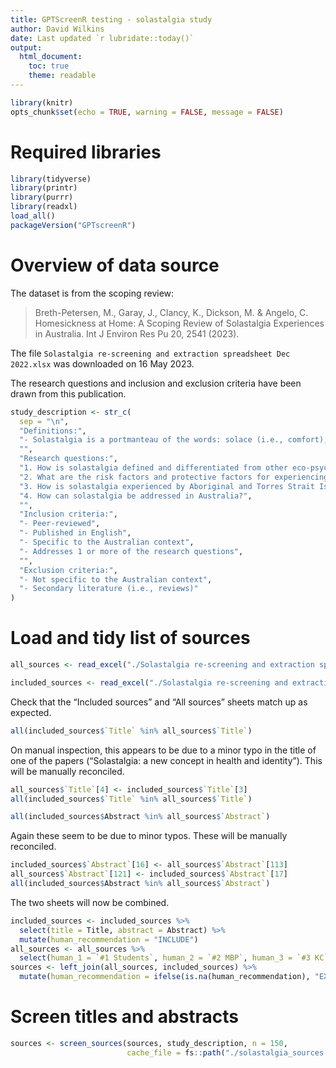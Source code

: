 ```yaml
---
title: GPTScreenR testing - solastalgia study
author: David Wilkins
date: Last updated `r lubridate::today()`
output:
  html_document:
    toc: true
    theme: readable
---
```


```r
library(knitr)
opts_chunk$set(echo = TRUE, warning = FALSE, message = FALSE)
```

# Required libraries

```r
library(tidyverse)
library(printr)
library(purrr)
library(readxl)
load_all()
packageVersion("GPTscreenR")
```

# Overview of data source

The dataset is from the scoping review:

> Breth-Petersen, M., Garay, J., Clancy, K., Dickson, M. & Angelo, C. Homesickness at Home: A Scoping Review of Solastalgia Experiences in Australia. Int J Environ Res Pu 20, 2541 (2023).

The file `Solastalgia re-screening and extraction spreadsheet Dec 2022.xlsx` was downloaded on 16 May 2023.

The research questions and inclusion and exclusion criteria have been drawn from this publication.

```r
study_description <- str_c(
  sep = "\n",
  "Definitions:",
  "- Solastalgia is a portmanteau of the words: solace (i.e., comfort), algos (i.e., pain or suffering) and nostalgia. Thus, solastalgia refers to the pain and distress caused by the loss or inability to derive solace when there is the lived experience of physical desolation in a home environment.",
  "",
  "Research questions:",
  "1. How is solastalgia defined and differentiated from other eco-psychological terms in Australian literature?",
  "2. What are the risk factors and protective factors for experiencing solastalgia in Australia?",
  "3. How is solastalgia experienced by Aboriginal and Torres Strait Islander peoples?",
  "4. How can solastalgia be addressed in Australia?",
  "",
  "Inclusion criteria:",
  "- Peer-reviewed",
  "- Published in English",
  "- Specific to the Australian context",
  "- Addresses 1 or more of the research questions",
  "",
  "Exclusion criteria:",
  "- Not specific to the Australian context",
  "- Secondary literature (i.e., reviews)"
)
```

# Load and tidy list of sources

```r
all_sources <- read_excel("./Solastalgia re-screening and extraction spreadsheet Dec 2022.xlsx", sheet = "Search Results", range = "A2:J152")

included_sources <- read_excel("./Solastalgia re-screening and extraction spreadsheet Dec 2022.xlsx", sheet = "Included papers", range = "A2:J20")
```

Check that the "Included sources" and "All sources" sheets match up as expected.

```r
all(included_sources$`Title` %in% all_sources$`Title`)
```

On manual inspection, this appears to be due to a minor typo in the title of one of the papers ("Solastalgia: a new concept in health and identity"). This will be manually reconciled.

```r
all_sources$`Title`[4] <- included_sources$`Title`[3]
all(included_sources$`Title` %in% all_sources$`Title`)
```

```r
all(included_sources$Abstract %in% all_sources$`Abstract`)
```

Again these seem to be due to minor typos. These will be manually reconciled.

```r
included_sources$`Abstract`[16] <- all_sources$`Abstract`[113]
all_sources$`Abstract`[121] <- included_sources$`Abstract`[17]
all(included_sources$Abstract %in% all_sources$`Abstract`)
```

The two sheets will now be combined.

```r
included_sources <- included_sources %>%
  select(title = Title, abstract = Abstract) %>%
  mutate(human_recommendation = "INCLUDE")
all_sources <- all_sources %>%
  select(human_1 = `#1 Students`, human_2 = `#2 MBP`, human_3 = `#3 KC`, title = Title, abstract = Abstract)
sources <- left_join(all_sources, included_sources) %>%
  mutate(human_recommendation = ifelse(is.na(human_recommendation), "EXCLUDE", "INCLUDE"))
```

# Screen titles and abstracts

```r
sources <- screen_sources(sources, study_description, n = 150,
                          cache_file = fs::path("./solastalgia_sources.rds"))
```
